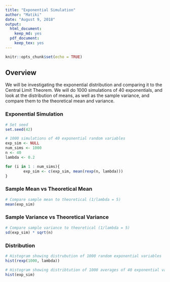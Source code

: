 ```yaml
---
title: "Exponential Simulation"
author: "Matiki"
date: "August 9, 2018"
output: 
  html_document: 
    keep_md: yes
  pdf_document: 
    keep_tex: yes
---
```


```r
knitr::opts_chunk$set(echo = TRUE)
```

## Overview
We will be investigating the exponential distribution and comparing it to the 
Central Limit Theorem. We will do 1000 simulations of 40 exponentials, and look 
at the distribution of means, as well as the sample variance, and compare them 
to the theoretical mean and variance.

### Exponential Simulation

```r
# Set seed
set.seed(42)

# 1000 simulations of 40 exponential random variables
exp_sim <- NULL
num_sims <- 1000
n <- 40
lambda <- 0.2

for (i in 1 : num_sims){
        exp_sim <- c(exp_sim, mean(rexp(n, lambda)))
}
```

### Sample Mean vs Theoretical Mean

```r
# Compare sample mean to theoretical (1/lambda = 5)
mean(exp_sim)
```

### Sample Variance vs Theoretical Variance

```r
# Compare sample variance to theoretical (1/lambda = 5)
sd(exp_sim) * sqrt(n)
```

### Distribution

```r
# Histogram showing distrubution of 1000 random exponential variables
hist(rexp(1000, lambda))

# Histogram showing distribtution of 1000 averages of 40 exponential variables 
hist(exp_sim)
```
